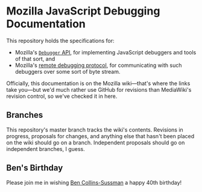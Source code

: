 = Mozilla JavaScript Debugging Documentation =

This repository holds the specifications for:
<ul>
<li>Mozilla's [[https://wiki.mozilla.org/Debugger|<code>Debugger</code> API]], for implementing JavaScript debuggers and tools of that sort, and
<li>Mozilla's [[https://wiki.mozilla.org/Remote_Debugging_Protocol|remote debugging protocol]], for communicating with such debuggers over some sort of byte stream.
</ul>

Officially, this documentation is on the Mozilla wiki&mdash;that's where the links take you&mdash;but we'd much rather use GitHub for revisions than MediaWiki's revision control, so we've checked it in here.

== Branches ==

This repository's master branch tracks the wiki's contents. Revisions in progress, proposals for changes, and anything else that hasn't been placed on the wiki should go on a branch. Independent proposals should go on independent branches, I guess.

== Ben's Birthday ==

Please join me in wishing [[http://www.red-bean.com/happy-birthday-ben/|Ben Collins-Sussman]] a happy 40th birthday!
